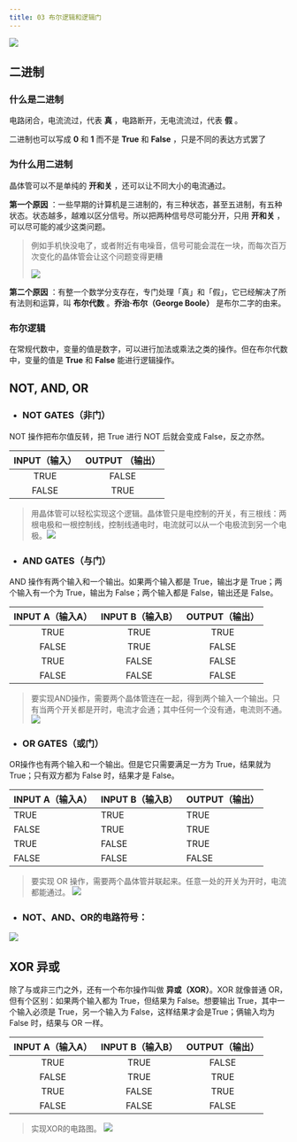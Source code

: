 ```yaml
---
title: 03 布尔逻辑和逻辑门
---
```


<BVideo src="BV1EW411u7th" p="3" />

![](./目录.png)

## 二进制

### 什么是二进制

电路闭合，电流流过，代表 **真** ，电路断开，无电流流过，代表 **假** 。

二进制也可以写成 **0** 和 **1** 而不是 **True** 和 **False** ，只是不同的表达方式罢了

### 为什么用二进制

晶体管可以不是单纯的 **开和关** ，还可以让不同大小的电流通过。

**第一个原因** ：一些早期的计算机是三进制的，有三种状态，甚至五进制，有五种状态。状态越多，越难以区分信号。所以把两种信号尽可能分开，只用 **开和关** ，可以尽可能的减少这类问题。

> 例如手机快没电了，或者附近有电噪音，信号可能会混在一块，而每次百万次变化的晶体管会让这个问题变得更糟
>
> ![](./为什么用二进制.png)

**第二个原因** ：有整一个数学分支存在，专门处理「真」和「假」，它已经解决了所有法则和运算，叫 **布尔代数** 。**乔治·布尔（George Boole）** 是布尔二字的由来。

### 布尔逻辑

在常规代数中，变量的值是数字，可以进行加法或乘法之类的操作。但在布尔代数中，变量的值是 **True** 和 **False** 能进行逻辑操作。

## NOT, AND, OR

- ### NOT GATES（非门）

NOT 操作把布尔值反转，把 True 进行 NOT 后就会变成 False，反之亦然。

  | INPUT（输入） | OUTPUT （输出） |
  | :-----------: | :-------------: |
  |     TRUE      |      FALSE      |
  |     FALSE     |      TRUE       |

  > 用晶体管可以轻松实现这个逻辑。晶体管只是电控制的开关，有三根线：两根电极和一根控制线，控制线通电时，电流就可以从一个电极流到另一个电极。![](./NOT.png)

- ### AND GATES（与门）

AND 操作有两个输入和一个输出。如果两个输入都是 True，输出才是 True；两个输入有一个为 True，输出为 False；两个输入都是 False，输出还是 False。

  | INPUT A（输入A） | INPUT B（输入B） | OUTPUT（输出） |
  | :--------------: | :--------------: | :------------: |
  |       TRUE       |       TRUE       |      TRUE      |
  |      FALSE       |       TRUE       |     FALSE      |
  |       TRUE       |      FALSE       |     FALSE      |
  |      FALSE       |      FALSE       |     FALSE      |

> 要实现AND操作，需要两个晶体管连在一起，得到两个输入一个输出。只有当两个开关都是开时，电流才会通；其中任何一个没有通，电流则不通。![](./AND.png)

- ### OR GATES（或门）

OR操作也有两个输入和一个输出。但是它只需要满足一方为 True，结果就为 True；只有双方都为 False 时，结果才是 False。

  | INPUT A（输入A） | INPUT B（输入B） | OUTPUT（输出） |
  | ---------------- | ---------------- | -------------- |
  | TRUE             | TRUE             | TRUE           |
  | FALSE            | TRUE             | TRUE           |
  | TRUE             | FALSE            | TRUE           |
  | FALSE            | FALSE            | FALSE          |

> 要实现 OR 操作，需要两个晶体管并联起来。任意一处的开关为开时，电流都能通过。
> ![](./OR.png)

- ### NOT、AND、OR的电路符号：

![](./符号.png)

## XOR 异或

除了与或非三门之外，还有一个布尔操作叫做 **异或（XOR）**。XOR 就像普通 OR，但有个区别：如果两个输入都为 True，但结果为 False。想要输出 True，其中一个输入必须是 True，另一个输入为 False，这样结果才会是True；俩输入均为 False 时，结果与 OR 一样。

| INPUT A（输入A） | INPUT B（输入B） | OUTPUT（输出） |
| :--------------: | :--------------: | :------------: |
|       TRUE       |       TRUE       |     FALSE      |
|      FALSE       |       TRUE       |      TRUE      |
|       TRUE       |      FALSE       |      TRUE      |
|      FALSE       |      FALSE       |     FALSE      |

> 实现XOR的电路图。
> ![](./XOR.png)